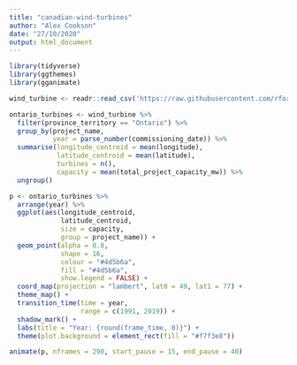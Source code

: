 ```yaml
---
title: "canadian-wind-turbines"
author: "Alex Cookson"
date: "27/10/2020"
output: html_document
---
```


```r
library(tidyverse)
library(ggthemes)
library(gganimate)

wind_turbine <- readr::read_csv('https://raw.githubusercontent.com/rfordatascience/tidytuesday/master/data/2020/2020-10-27/wind-turbine.csv')
```

```r
ontario_turbines <- wind_turbine %>%
  filter(province_territory == "Ontario") %>%
  group_by(project_name,
           year = parse_number(commissioning_date)) %>%
  summarise(longitude_centroid = mean(longitude),
            latitude_centroid = mean(latitude),
            turbines = n(),
            capacity = mean(total_project_capacity_mw)) %>%
  ungroup()

p <- ontario_turbines %>%
  arrange(year) %>%
  ggplot(aes(longitude_centroid,
             latitude_centroid,
             size = capacity,
             group = project_name)) +
  geom_point(alpha = 0.8,
             shape = 16,
             colour = "#4d5b6a",
             fill = "#4d5b6a",
             show.legend = FALSE) +
  coord_map(projection = "lambert", lat0 = 49, lat1 = 77) +
  theme_map() +
  transition_time(time = year,
                  range = c(1991, 2019)) +
  shadow_mark() +
  labs(title = "Year: {round(frame_time, 0)}") +
  theme(plot.background = element_rect(fill = "#f7f3e8"))

animate(p, nframes = 290, start_pause = 15, end_pause = 40)
```

